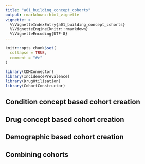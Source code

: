 ```yaml
---
title: "a01_building_concept_cohorts"
output: rmarkdown::html_vignette
vignette: >
  %\VignetteIndexEntry{a01_building_concept_cohorts}
  %\VignetteEngine{knitr::rmarkdown}
  %\VignetteEncoding{UTF-8}
---
```


```r
knitr::opts_chunk$set(
  collapse = TRUE,
  comment = "#>"
)
```

```r
library(CDMConnector)
library(IncidencePrevalence)
library(DrugUtilisation)
library(CohortConstructor)
```

## Condition concept based cohort creation

## Drug concept based cohort creation

## Demographic based cohort creation

## Combining cohorts
